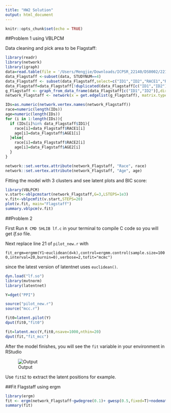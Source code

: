 ```yaml
---
title: "HW2 Solution"
output: html_document
---
```


```r
knitr::opts_chunk$set(echo = TRUE)
```

##Problem 1 using VBLPCM

Data cleaning and pick area to be Flagstaff:

```r
library(readr)
library(network)
library(igraph)
data=read.table(file = '/Users/Mengjie/Downloads/ICPSR_22140/DS0002/22140-0002-Data.tsv', sep = '\t', header = TRUE,fill=TRUE)
data_Flagstaff <-subset(data, STUDYNUM==4)
data_Flagstaff <- subset(data_Flagstaff,select=c("ID1","ID2","RACE1","RACE2","AGE1","AGE2"))
data_Flagstaff=data_Flagstaff[!duplicated(data_Flagstaff[c("ID1","ID2")]), ]
g_Flagstaff <- graph_from_data_frame(data_Flagstaff[c("ID1","ID2")],directed = F)
network_Flagstaff <- network(x = get.edgelist(g_Flagstaff), matrix.type="edgelist", directed=FALSE)

IDs=as.numeric(network.vertex.names(network_Flagstaff))
race=numeric(length(IDs))
age=numeric(length(IDs))
for (i in 1:length(IDs)){
  if (IDs[i]%in% data_Flagstaff$ID1){
    race[i]=data_Flagstaff$RACE1[i]
    age[i]=data_Flagstaff$AGE1[i]
  }else{
    race[i]=data_Flagstaff$RACE2[i]
    age[i]=data_Flagstaff$AGE2[i]
  }
}

network::set.vertex.attribute(network_Flagstaff, "Race", race) 
network::set.vertex.attribute(network_Flagstaff, "Age", age) 
```

Fitting the model with 3 clusters and see latent plots and BIC score:

```r
library(VBLPCM)
v.start<-vblpcmstart(network_Flagstaff,G=3,LSTEPS=1e3)
v.fit<-vblpcmfit(v.start,STEPS=20)
plot(v.fit, main="Flagstaff")
summary.vblpcm(v.fit)
```

##Problem 2

First Run `R CMD SHLIB lf.c` in your terminal to compile C code so you will get *lf.so* file.

Next replace line 21 of `pilot_new.r` with 

`fit_ergm=ergmm(Y1~euclidean(d=k),control=ergmm.control(sample.size=1000,interval=20,burnin=0),verbose=2,tofit="mcmc")`

since the latest version of latentnet uses `euclidean()`.

```r
dyn.load("lf.so")
library(mvtnorm)
library(latentnet)

Y=dget("PPI")

source("pilot_new.r")
source("mcc.r")

fit0=latent.pilot(Y)
dput(fit0,"fit0")

fit=latent.mcc(Y,fit0,nsave=1000,nthin=20)
dput(fit,"fit_mcc")
```

After the model finishes, you will see the `fit` variable in your environment in RStudio

![Output](output.png)

Use `fit$Z` to extract the latent positions for example.


##Fit Flagstaff using ergm

```r
library(ergm)
fit <- ergm(network_Flagstaff~gwdegree(0.1)+ gwesp(0.5,fixed=T)+nodematch("Race")+nodecov("Age"))
summary(fit) 
```



